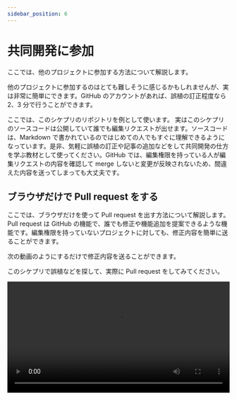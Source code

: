 ```yaml
---
sidebar_position: 6
---
```



# 共同開発に参加

ここでは、他のプロジェクトに参加する方法について解説します。

他のプロジェクトに参加するのはとても難しそうに感じるかもしれませんが、実は非常に簡単にできます。GitHub のアカウントがあれば、誤植の訂正程度なら 2、3 分で行うことができます。

ここでは、このシケプリのリポジトリを例として使います。
実はこのシケプリのソースコードは公開していて誰でも編集リクエストが出せます。ソースコードは、Markdown で書かれているのではじめての人でもすぐに理解できるようになっています。是非、気軽に誤植の訂正や記事の追加などをして共同開発の仕方を学ぶ教材として使ってください。GitHub では、編集権限を持っている人が編集リクエストの内容を確認して merge しないと変更が反映されないため、間違えた内容を送ってしまっても大丈夫です。

## ブラウザだけで Pull request をする

ここでは、ブラウザだけを使って Pull request を出す方法について解説します。Pull request は GitHub の機能で、誰でも修正や機能追加を提案できるような機能です。編集権限を持っていないプロジェクトに対しても、修正内容を簡単に送ることができます。

次の動画のようにするだけで修正内容を送ることができます。

このシケプリで誤植などを探して、実際に Pull request をしてみてください。

<video src={prInGUI} controls width="100%" />

- Pull request を出すリポジトリをブラウザで開いてください。このシケプリのリポジトリにはここからアクセスできます。[https://github.com/sikepuri-algorithm/sikepuri-algorithm.github.io](https://github.com/sikepuri-algorithm/sikepuri-algorithm.github.io)

- リポジトリを編集するためのコピーを作成するために Fork します。`Fork` と書いてあるボタンを押して、`Create fork` を押してください。

- 編集するファイルを探します。動画では、ライフゲームの項のファイルを編集するのでライフゲームの項の `index.mdx` というファイルを開いています。このリポジトリでは、基本的に記事は `index.mdx` というファイルに書かれています。

- 編集するファイルを開いたら、編集ボタンを押します。<EditIcon/>のようなボタンです。

- ファイルを編集します。動画では、「ライフゲームとは。」を「ライフゲームとは」に直しました。

- コミットメッセージを入力します。変更内容がわかるようなメッセージを入力してください。

- `Create a new branch for this commit and start a pull request.` というボタンをクリックして、`Propose changes` を押してください。

- `compare across forks` を押して、`base repository` を Pull request を提案するリポジトリにしてください。画面下に変更内容の差分が表示されているので、確認してから `Create pull request` を押してください。次の画面で、Pull request のメッセージを入力し、`Create pull request` をクリックしてください。

これで、完成です。後は、変更内容が取り込まれるのを待つだけです。

## ローカル環境から Pull request をする

ブラウザだけで Pull Request をする方法では動作確認などができないので、大きな変更をすることはできません。そのため、ローカル環境で編集して実際に動作確認をすることが必要になります。ここでは、そのやり方について解説します。

次の動画を参考にしてください。

<video src={pr} controls width="100%" />

- リポジトリを Fork していなかったら、さきほどのようにして Fork します。

- `Code` をクリックして、`SSH` をクリックして、`git@github.com:...` で始まる文字列をコピーしましょう。

- ターミナルで次のコマンドを実行します。リポジトリのコピーをローカルにダウンロードすることができます。

  ```shell
  git clone さきほどコピーした文字列
  ```

- ターミナルでさきほど clone したディレクトリに移動して、開発環境を構築します。開発環境の構築方法は、基本的には各々のリポジトリの一番上の階層の `README.md` というファイルに書いてあります。このリポジトリの場合は、`npm ci` とターミナルで入力してパッケージをインストールしてから `npm start` と入力すれば、開発環境を立ち上げられます。

- 実際に編集しましょう。動画では、`LaTeX` を `$\LaTeX$` としました。これで、LaTeX が $\LaTeX$ に変わりました。

- `Ctrl` と `C` を同時に押して開発用サーバーを終了させてください。

- 次のコマンドを実行してください。これは、新しく branch を作るコマンドです。

  ```shell
  git checkout -b 任意のブランチ名
  ```

- 次のコマンドを実行して、変更内容をステージングしてください。

  ```shell
  git add -A
  ```

- 次にコミットしてください。

  ```shell
  git commit -m "コミットメッセージ"
  ```

- 次に変更内容を保存した branch をリモートリポジトリにプッシュしてください。

  ```shell
  git push origin 任意のブランチ名
  ```

- GitHub を開くと、`... had recent pushes ...` のようなメッセージが表示されるので、`Compare & pull request` をクリックしてください。出ない場合は、`Pull requests` タブから Pull request を作ってください。

- Pull request のメッセージを入力して、`Create pull request` を押せば、完了です。

:::note
Pull request が merge されたら、不要な branch は削除しておきましょう。

<video src={deleteBranch} controls width="100%" />
:::
